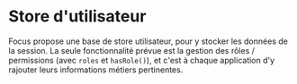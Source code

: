 
<Meta title="Les bases/Store d'utilisateur" />

# Store d'utilisateur

Focus propose une base de store utilisateur, pour y stocker les données de la session. La seule fonctionnalité prévue est la gestion des rôles / permissions (avec `roles` et `hasRole()`), et c'est à chaque application d'y rajouter leurs informations métiers pertinentes.
